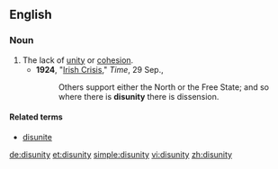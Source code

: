 ==English==

===Noun===
{{en-noun|disunities}}

# The lack of [[unity]] or [[cohesion]].
#*'''1924''', "[http://www.time.com/time/magazine/article/0,9171,719208,00.html Irish Crisis]," ''Time'', 29 Sep.,
#*:Others support either the North or the Free State; and so where there is '''disunity''' there is dissension.

====Related terms====
* [[disunite]]

[[de:disunity]]
[[et:disunity]]
[[simple:disunity]]
[[vi:disunity]]
[[zh:disunity]]